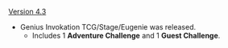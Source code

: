 {{Change History/Header}}
[[Version 4.3]]
* Genius Invokation TCG/Stage/Eugenie was released.
** Includes 1 '''Adventure Challenge''' and 1 '''Guest Challenge'''.